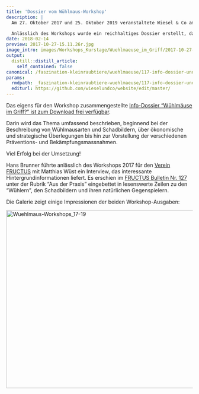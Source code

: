 ```yaml
---
title: 'Dossier vom Wühlmaus-Workshop'
description: |
  Am 27. Oktober 2017 und 25. Oktober 2019 veranstaltete Wiesel & Co am Zimmerberg in Zusammenarbeit mit dem Wildtierbiologen und "Mauser" Matthias Wüst den Workshop "Wühlmäuse im Griff?". 

  Anlässlich des Workshops wurde ein reichhaltiges Dossier erstellt, das nachfolgend heruntergeladen werden kann.  
date: 2018-02-14
preview: 2017-10-27-15.11.26r.jpg
image_intro: images/Workshops_Kurstage/Wuehlmaeuse_im_Griff/2017-10-27-15.11.26r.jpg
output:
  distill::distill_article:
    self_contained: false
canonical: /faszination-kleinraubtiere/wuehlmaeuse/117-info-dossier-und-workshop-2
params:
  rmdpath: _faszination-kleinraubtiere-wuehlmaeuse/117-info-dossier-und-workshop-2/117-info-dossier-und-workshop-2.Rmd
  editurl: https://github.com/wieselundco/website/edit/master/
---
```


Das eigens für den Workshop zusammengestellte [Info-Dossier "Wühlmäuse im Griff?" ist zum Download frei verfügbar](Dossier_Wuehlmaeuse-im-Griff_2019-10-25 (1).pdf). 

  Darin wird das Thema umfassend beschrieben, beginnend bei der Beschreibung von Wühlmausarten und Schadbildern, über ökonomische und strategische Überlegungen bis hin zur Vorstellung der verschiedenen Präventions- und Bekämpfungsmassnahmen. 
  
  Viel Erfolg bei der Umsetzung!

  Hans Brunner führte anlässlich des Workshops 2017 für den [Verein FRUCTUS](https://fructus.ch/) mit Matthias Wüst ein Interview, das interessante Hintergrundinformationen liefert. Es erschien im [FRUCTUS Bulletin Nr. 127](https://github.com/wieselundco/website/files/6972984/Fructus-Bulletin-127_Auszug-Wuehlmaeuse.pdf)
unter der Rubrik "Aus der Praxis" eingebettet in lesenswerte Zeilen zu den "Wühlern", den Schadbildern und ihren natürlichen Gegenspielern. 

  Die Galerie zeigt einige Impressionen der beiden Workshop-Ausgaben:  

<!-- {gallery}fotos/Wuehlmaus-Workshops_17-19{/gallery}   -->

<a data-flickr-embed="true" href="https://www.flickr.com/photos/193617721@N08/albums/72157719600636784" title="Wuehlmaus-Workshops_17-19"><img src="https://live.staticflickr.com/65535/51341187854_28b6d18394.jpg" width="640" height="480" alt="Wuehlmaus-Workshops_17-19"></a><script async src="//embedr.flickr.com/assets/client-code.js" charset="utf-8"></script>


```r



```

<!--http://wieselundco.ch/faszination-kleinraubtiere/wuehlmaeuse/117-info-dossier-und-workshop-2-->
